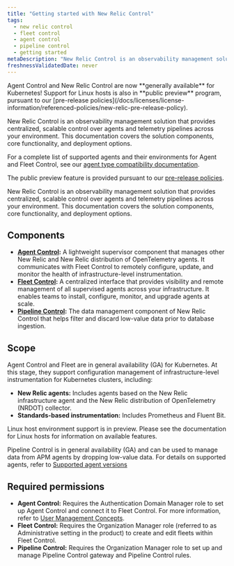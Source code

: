 ```yaml
---
title: "Getting started with New Relic Control"
tags:
  - new relic control
  - fleet control
  - agent control
  - pipeline control
  - getting started
metaDescription: "New Relic Control is an observability management solution that provides centralized, scalable control over agents and telemetry pipelines across your environment."
freshnessValidatedDate: never
---
```


<Callout variant="important">
  Agent Control and New Relic Control are now **generally available** for Kubernetes! Support for Linux hosts is also in **public preview** program, pursuant to our [pre-release policies](/docs/licenses/license-information/referenced-policies/new-relic-pre-release-policy).

New Relic Control is an observability management solution that provides centralized, scalable control over agents and telemetry pipelines across your environment. This documentation covers the solution components, core functionality, and deployment options.

  For a complete list of supported agents and their environments for Agent and Fleet Control, see our [agent type compatibility documentation](/docs/new-relic-control/agent-control/agent-types).

  The public preview feature is provided pursuant to our [pre-release policies](/docs/licenses/license-information/referenced-policies/new-relic-pre-release-policy).
</Callout>

New Relic Control is an observability management solution that provides centralized, scalable control over agents and telemetry pipelines across your environment. This documentation covers the solution components, core functionality, and deployment options.

## Components
- **[Agent Control](/docs/new-relic-control/agent-control/overview):** A lightweight supervisor component that manages other New Relic and New Relic distribution of OpenTelemetry agents. It communicates with Fleet Control to remotely configure, update, and monitor the health of infrastructure-level instrumentation.
- **[Fleet Control](/docs/new-relic-control/fleet-control/overview):** A centralized interface that provides visibility and remote management of all supervised agents across your infrastructure. It enables teams to install, configure, monitor, and upgrade agents at scale. 
- **[Pipeline Control](/docs/new-relic-control/pipeline-control/overview):** The data management component of New Relic Control that helps filter and discard low-value data prior to database ingestion.  

## Scope
Agent Control and Fleet are in general availability (GA) for Kubernetes. At this stage, they support configuration management of infrastructure-level instrumentation for Kubernetes clusters, including:
- **New Relic agents:** Includes agents based on the New Relic infrastructure agent and the New Relic distribution of OpenTelemetry (NRDOT) collector.
- **Standards-based instrumentation:** Includes Prometheus and Fluent Bit.

Linux host environment support is in preview. Please see the documentation for Linux hosts for information on available features.

Pipeline Control is in general availability (GA) and can be used to manage data from APM agents by dropping low-value data. For details on supported agents, refer to [Supported agent versions](/docs/new-relic-control/pipeline-control/modify-agent-configuration/#supported-agent-versions)

## Required permissions
- **Agent Control:** Requires the Authentication Domain Manager role to set up Agent Control and connect it to Fleet Control. For more information, refer to [User Management Concepts](/docs/accounts/accounts-billing/new-relic-one-user-management/user-management-concepts/#admin-settings).
- **Fleet Control:** Requires the Organization Manager role (referred to as Administrative setting in the product) to create and edit fleets within Fleet Control.
- **Pipeline Control:** Requires the Organization Manager role to set up and manage Pipeline Control gateway and Pipeline Control rules.
